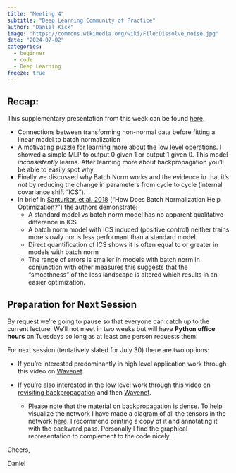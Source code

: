 ```yaml
---
title: "Meeting 4"
subtitle: "Deep Learning Community of Practice"
author: "Daniel Kick"
image: "https://commons.wikimedia.org/wiki/File:Dissolve_noise.jpg"
date: "2024-07-02"
categories: 
  - beginner
  - code
  - Deep Learning
freeze: true
---
```


## Recap:

This supplementary presentation from this week can be found [here](./240702_Meeting4.pptx).

-   Connections between transforming non-normal data before fitting a linear model to batch normalization
-   A motivating puzzle for learning more about the low level operations. I showed a simple MLP to output 0 given 1 or output 1 given 0. This model *inconsistently* learns. After learning more about backpropagation you'll be able to easily spot why.
-   Finally we discussed why Batch Norm works and the evidence in that it's *not* by reducing the change in parameters from cycle to cycle (internal covariance shift "ICS").
-   In brief in [Santurkar, et al. 2018](https://arxiv.org/abs/1805.11604) ("How Does Batch Normalization Help Optimization?") the authors demonstrate:
    -   A standard model vs batch norm model has no apparent qualitative difference in ICS
    -   A batch norm model with ICS induced (positive control) neither trains more slowly nor is less performant than a standard model.
    -   Direct quantification of ICS shows it is often equal to or greater in models with batch norm
    -   The range of errors is smaller in models with batch norm in conjunction with other measures this suggests that the "smoothness" of the loss landscape is altered which results in an easier optimization.

## Preparation for Next Session

By request we're going to pause so that everyone can catch up to the current lecture. We'll not meet in two weeks but will have **Python office hours** on Tuesdays so long as at least one person requests them.

For next session (tentatively slated for July 30) there are two options:

-   If you're interested predominantly in high level application work through this video on [Wavenet](https://youtu.be/t3YJ5hKiMQ0).

-   If you're also interested in the low level work through this video on [revisiting backpropagation](https://youtu.be/q8SA3rM6ckI) and then [Wavenet](https://youtu.be/t3YJ5hKiMQ0).

    -   Please note that the material on backpropagation is dense. To help visualize the network I have made a diagram of all the tensors in the network [here](./MLP_Graph.pptx). I recommend printing a copy of it and annotating it with the backward pass. Personally I find the graphical representation to complement to the code nicely.

Cheers,

Daniel
